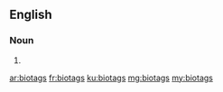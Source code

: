 ==English==

===Noun===
{{head|en}}

# {{plural of|biotag}}

[[ar:biotags]]
[[fr:biotags]]
[[ku:biotags]]
[[mg:biotags]]
[[my:biotags]]